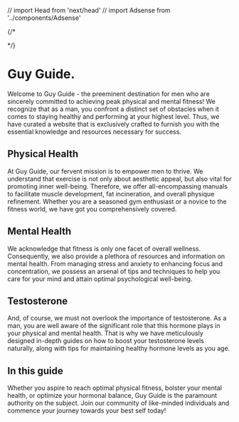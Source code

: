 // import Head from 'next/head'
// import Adsense from '../components/Adsense'

{/* <Head>
    <title>Guy Guide</title>
    <meta
        name="description"
        content="The destination for men seeking advice on Mental and Physical Health"
    />
    <meta
        property="og:description"
        content="Guy Guide"
    />
</Head> */}

# Guy Guide.
Welcome to Guy Guide - the preeminent destination for men who are sincerely committed to achieving peak physical and mental fitness! We recognize that as a man, you confront a distinct set of obstacles when it comes to staying healthy and performing at your highest level. Thus, we have curated a website that is exclusively crafted to furnish you with the essential knowledge and resources necessary for success.

## Physical Health
At Guy Guide, our fervent mission is to empower men to thrive. We understand that exercise is not only about aesthetic appeal, but also vital for promoting inner well-being. Therefore, we offer all-encompassing manuals to facilitate muscle development, fat incineration, and overall physique refinement. Whether you are a seasoned gym enthusiast or a novice to the fitness world, we have got you comprehensively covered.

## Mental Health
We acknowledge that fitness is only one facet of overall wellness. Consequently, we also provide a plethora of resources and information on mental health. From managing stress and anxiety to enhancing focus and concentration, we possess an arsenal of tips and techniques to help you care for your mind and attain optimal psychological well-being.

## Testosterone
And, of course, we must not overlook the importance of testosterone. As a man, you are well aware of the significant role that this hormone plays in your physical and mental health. That is why we have meticulously designed in-depth guides on how to boost your testosterone levels naturally, along with tips for maintaining healthy hormone levels as you age.

## In this guide
Whether you aspire to reach optimal physical fitness, bolster your mental health, or optimize your hormonal balance, Guy Guide is the paramount authority on the subject. Join our community of like-minded individuals and commence your journey towards your best self today!